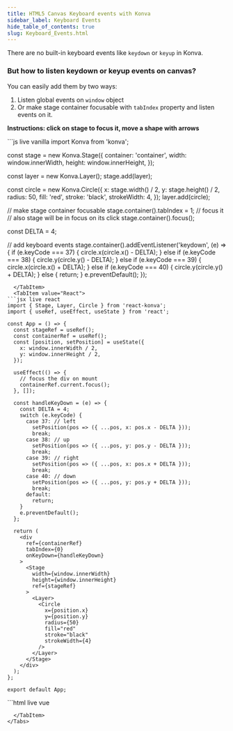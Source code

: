 ```yaml
---
title: HTML5 Canvas Keyboard events with Konva
sidebar_label: Keyboard Events
hide_table_of_contents: true
slug: Keyboard_Events.html
---
```


There are no built-in keyboard events like `keydown` or `keyup` in Konva.

### But how to listen keydown or keyup events on canvas?

You can easily add them by two ways:

1. Listen global events on `window` object
2. Or make stage container focusable with `tabIndex` property and listen events on it.

**Instructions: click on stage to focus it, move a shape with arrows**


<Tabs>
  <TabItem value="Vanilla" default>
```js live vanilla
import Konva from 'konva';

const stage = new Konva.Stage({
  container: 'container',
  width: window.innerWidth,
  height: window.innerHeight,
});

const layer = new Konva.Layer();
stage.add(layer);

const circle = new Konva.Circle({
  x: stage.width() / 2,
  y: stage.height() / 2,
  radius: 50,
  fill: 'red',
  stroke: 'black',
  strokeWidth: 4,
});
layer.add(circle);

// make stage container focusable
stage.container().tabIndex = 1;
// focus it
// also stage will be in focus on its click
stage.container().focus();

const DELTA = 4;

// add keyboard events
stage.container().addEventListener('keydown', (e) => {
  if (e.keyCode === 37) {
    circle.x(circle.x() - DELTA);
  } else if (e.keyCode === 38) {
    circle.y(circle.y() - DELTA);
  } else if (e.keyCode === 39) {
    circle.x(circle.x() + DELTA);
  } else if (e.keyCode === 40) {
    circle.y(circle.y() + DELTA);
  } else {
    return;
  }
  e.preventDefault();
});
```
  </TabItem>
  <TabItem value="React">
```jsx live react
import { Stage, Layer, Circle } from 'react-konva';
import { useRef, useEffect, useState } from 'react';

const App = () => {
  const stageRef = useRef();
  const containerRef = useRef();
  const [position, setPosition] = useState({
    x: window.innerWidth / 2,
    y: window.innerHeight / 2,
  });

  useEffect(() => {
    // focus the div on mount
    containerRef.current.focus();
  }, []);

  const handleKeyDown = (e) => {
    const DELTA = 4;
    switch (e.keyCode) {
      case 37: // left
        setPosition(pos => ({ ...pos, x: pos.x - DELTA }));
        break;
      case 38: // up
        setPosition(pos => ({ ...pos, y: pos.y - DELTA }));
        break;
      case 39: // right
        setPosition(pos => ({ ...pos, x: pos.x + DELTA }));
        break;
      case 40: // down
        setPosition(pos => ({ ...pos, y: pos.y + DELTA }));
        break;
      default:
        return;
    }
    e.preventDefault();
  };

  return (
    <div
      ref={containerRef}
      tabIndex={0}
      onKeyDown={handleKeyDown}
    >
      <Stage
        width={window.innerWidth}
        height={window.innerHeight}
        ref={stageRef}
      >
        <Layer>
          <Circle
            x={position.x}
            y={position.y}
            radius={50}
            fill="red"
            stroke="black"
            strokeWidth={4}
          />
        </Layer>
      </Stage>
    </div>
  );
};

export default App;
```
  </TabItem>
  <TabItem value="Vue">
```html live vue
<template>
  <div
    ref="containerRef"
    tabindex="0"
    @keydown="handleKeyDown"
  >
    <v-stage :config="stageSize" ref="stageRef">
      <v-layer>
        <v-circle :config="circleConfig" />
      </v-layer>
    </v-stage>
  </div>
</template>

<script setup>
import { ref, onMounted, computed } from 'vue';

const stageRef = ref(null);
const containerRef = ref(null);
const position = ref({
  x: window.innerWidth / 2,
  y: window.innerHeight / 2,
});

const stageSize = {
  width: window.innerWidth,
  height: window.innerHeight
};

const circleConfig = computed(() => ({
  x: position.value.x,
  y: position.value.y,
  radius: 50,
  fill: 'red',
  stroke: 'black',
  strokeWidth: 4
}));

onMounted(() => {
  // focus the div on mount
  containerRef.value.focus();
});

const focusDiv = () => {
  containerRef.value.focus();
};

const handleKeyDown = (e) => {
  const DELTA = 4;
  switch (e.keyCode) {
    case 37: // left
      position.value.x -= DELTA;
      break;
    case 38: // up
      position.value.y -= DELTA;
      break;
    case 39: // right
      position.value.x += DELTA;
      break;
    case 40: // down
      position.value.y += DELTA;
      break;
    default:
      return;
  }
  e.preventDefault();
};
</script>
```
  </TabItem>
</Tabs> 